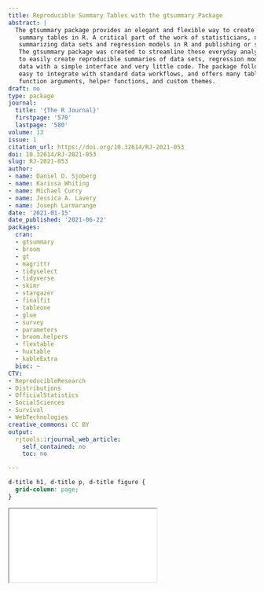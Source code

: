 ```yaml
---
title: Reproducible Summary Tables with the gtsummary Package
abstract: |
  The gtsummary package provides an elegant and flexible way to create publication-ready
   summary tables in R. A critical part of the work of statisticians, data scientists, and analysts is
   summarizing data sets and regression models in R and publishing or sharing polished summary tables.
   The gtsummary package was created to streamline these everyday analysis tasks by allowing users
   to easily create reproducible summaries of data sets, regression models, survey data, and survival
   data with a simple interface and very little code. The package follows a tidy framework, making it
   easy to integrate with standard data workflows, and offers many table customization features through
   function arguments, helper functions, and custom themes.
draft: no
type: package
journal:
  title: '{The R Journal}'
  firstpage: '570'
  lastpage: '580'
volume: 13
issue: 1
citation_url: https://doi.org/10.32614/RJ-2021-053
doi: 10.32614/RJ-2021-053
slug: RJ-2021-053
author:
- name: Daniel D. Sjoberg
- name: Karissa Whiting
- name: Michael Curry
- name: Jessica A. Lavery
- name: Joseph Larmarange
date: '2021-01-15'
date_published: '2021-06-22'
packages:
  cran:
  - gtsummary
  - broom
  - gt
  - magrittr
  - tidyselect
  - tidyverse
  - skimr
  - stargazer
  - finalfit
  - tableone
  - glue
  - survey
  - parameters
  - broom.helpers
  - flextable
  - huxtable
  - kableExtra
  bioc: ~
CTV:
- ReproducibleResearch
- Distributions
- OfficialStatistics
- SocialSciences
- Survival
- WebTechnologies
creative_commons: CC BY
output:
  rjtools::rjournal_web_article:
    self_contained: no
    toc: no

---
```


```css
d-title h1, d-title p, d-title figure {
  grid-column: page;
}
```

<div class="l-page">
  <object data="RJ-2021-053.pdf" type="application/pdf" style="height:955px;width:100%">
    <iframe src="RJ-2021-053.pdf"></iframe>
  </object>
</div>
